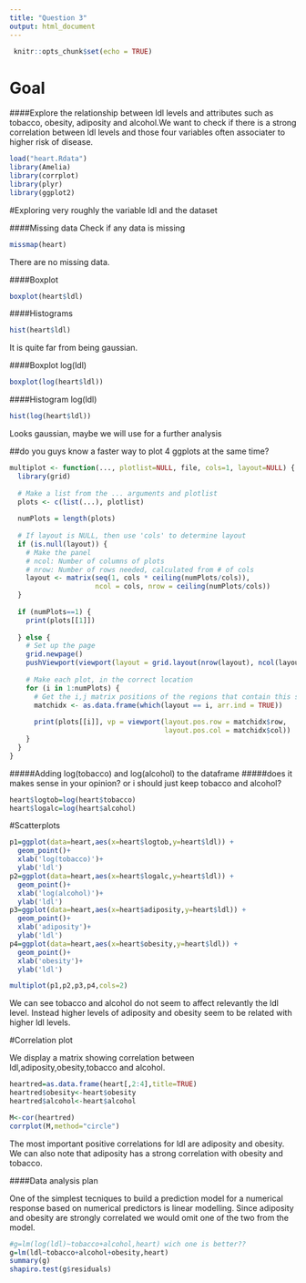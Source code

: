 ```yaml
---
title: "Question 3"
output: html_document
---
```

 
```r
 knitr::opts_chunk$set(echo = TRUE)
```
 
# Goal
 
####Explore the relationship between ldl levels and attributes such as tobacco, obesity, adiposity and alcohol.We want to check if there is a strong correlation between ldl levels and those four variables often associater to higher risk of disease.
 
 
```r
load("heart.Rdata")
library(Amelia)
library(corrplot)
library(plyr)
library(ggplot2)
```

#Exploring very roughly the variable ldl and the dataset

####Missing data
Check if any data is missing
```r
missmap(heart)
```

There are no missing data.

####Boxplot

```r
boxplot(heart$ldl)
```

####Histograms

```r
hist(heart$ldl)
```

It is quite far from being gaussian.

####Boxplot log(ldl)

```r
boxplot(log(heart$ldl))
```

####Histogram log(ldl)
```r
hist(log(heart$ldl))
```

Looks gaussian, maybe we will use for a further analysis

##do you guys know a faster way to plot 4 ggplots at the same time?
```r
multiplot <- function(..., plotlist=NULL, file, cols=1, layout=NULL) {
  library(grid)
  
  # Make a list from the ... arguments and plotlist
  plots <- c(list(...), plotlist)
  
  numPlots = length(plots)
  
  # If layout is NULL, then use 'cols' to determine layout
  if (is.null(layout)) {
    # Make the panel
    # ncol: Number of columns of plots
    # nrow: Number of rows needed, calculated from # of cols
    layout <- matrix(seq(1, cols * ceiling(numPlots/cols)),
                     ncol = cols, nrow = ceiling(numPlots/cols))
  }
  
  if (numPlots==1) {
    print(plots[[1]])
    
  } else {
    # Set up the page
    grid.newpage()
    pushViewport(viewport(layout = grid.layout(nrow(layout), ncol(layout))))
    
    # Make each plot, in the correct location
    for (i in 1:numPlots) {
      # Get the i,j matrix positions of the regions that contain this subplot
      matchidx <- as.data.frame(which(layout == i, arr.ind = TRUE))
      
      print(plots[[i]], vp = viewport(layout.pos.row = matchidx$row,
                                      layout.pos.col = matchidx$col))
    }
  }
}
```



#####Adding log(tobacco) and log(alcohol) to the dataframe
#####does it makes sense in your opinion? or i should just keep tobacco and alcohol?

```r
heart$logtob=log(heart$tobacco)
heart$logalc=log(heart$alcohol)
```

#Scatterplots

```r
p1=ggplot(data=heart,aes(x=heart$logtob,y=heart$ldl)) +
  geom_point()+
  xlab('log(tobacco)')+
  ylab('ldl')
p2=ggplot(data=heart,aes(x=heart$logalc,y=heart$ldl)) +
  geom_point()+
  xlab('log(alcohol)')+
  ylab('ldl')
p3=ggplot(data=heart,aes(x=heart$adiposity,y=heart$ldl)) +
  geom_point()+
  xlab('adiposity')+
  ylab('ldl')
p4=ggplot(data=heart,aes(x=heart$obesity,y=heart$ldl)) +
  geom_point()+
  xlab('obesity')+
  ylab('ldl')

multiplot(p1,p2,p3,p4,cols=2)
```

We can see tobacco and alcohol do not seem to affect relevantly the ldl level.
Instead higher levels of adiposity and obesity seem to be related with higher ldl levels. 



#Correlation plot

We display a matrix showing correlation between ldl,adiposity,obesity,tobacco and alcohol.

```r
heartred=as.data.frame(heart[,2:4],title=TRUE)
heartred$obesity<-heart$obesity
heartred$alcohol<-heart$alcohol

M<-cor(heartred)
corrplot(M,method="circle")
```

The most important positive correlations for ldl are adiposity and obesity.
We can also note that adiposity has a strong correlation with obesity and tobacco.

####Data analysis plan

One of the simplest tecniques to build a prediction model for a numerical response based on numerical predictors is linear modelling.
Since adiposity and obesity are strongly correlated we would omit one of the two from the model.

```r
#g=lm(log(ldl)~tobacco+alcohol,heart) wich one is better??
g=lm(ldl~tobacco+alcohol+obesity,heart)
summary(g)
shapiro.test(g$residuals)
```

